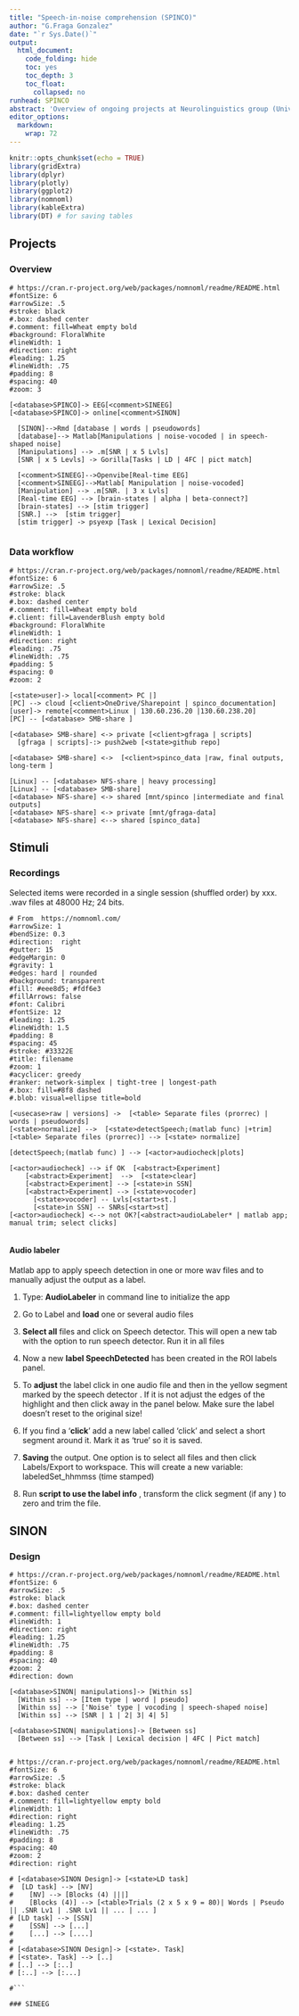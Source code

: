 ```yaml
---
title: "Speech-in-noise comprehension (SPINCO)"
author: "G.Fraga Gonzalez"
date: "`r Sys.Date()`"
output:
  html_document:
    code_folding: hide
    toc: yes
    toc_depth: 3
    toc_float:
      collapsed: no
runhead: SPINCO
abstract: 'Overview of ongoing projects at Neurolinguistics group (University of Zurich) '
editor_options: 
  markdown: 
    wrap: 72
---
```


<!-- To unfold code in specific chunks use Chunk options: class.source = 'fold-show' -->

```r
knitr::opts_chunk$set(echo = TRUE)
library(gridExtra)
library(dplyr)
library(plotly)
library(ggplot2)
library(nomnoml)
library(kableExtra)
library(DT) # for saving tables
```

<!-- ## Projects {.tabset} -->

## Projects

### Overview

```nomnoml
# https://cran.r-project.org/web/packages/nomnoml/readme/README.html
#fontSize: 6
#arrowSize: .5
#stroke: black
#.box: dashed center
#.comment: fill=Wheat empty bold
#background: FloralWhite
#lineWidth: 1
#direction: right
#leading: 1.25
#lineWidth: .75
#padding: 8
#spacing: 40
#zoom: 3
  
[<database>SPINCO]-> EEG[<comment>SINEEG]
[<database>SPINCO]-> online[<comment>SINON]
  
  [SINON]-->Rmd [database | words | pseudowords] 
  [database]--> Matlab[Manipulations | noise-vocoded | in speech-shaped noise]
  [Manipulations] --> .m[SNR | x 5 Lvls] 
  [SNR | x 5 Levls] -> Gorilla[Tasks | LD | 4FC | pict match]
  
  [<comment>SINEEG]-->Openvibe[Real-time EEG]
  [<comment>SINEEG]-->Matlab[ Manipulation | noise-vocoded]
  [Manipulation] --> .m[SNR. | 3 x Lvls]
  [Real-time EEG] --> [brain-states | alpha | beta-connect?]
  [brain-states] --> [stim trigger]
  [SNR.] -->  [stim trigger]
  [stim trigger] -> psyexp [Task | Lexical Decision]
  

```

### Data workflow

```nomnoml
# https://cran.r-project.org/web/packages/nomnoml/readme/README.html
#fontSize: 6
#arrowSize: .5
#stroke: black
#.box: dashed center
#.comment: fill=Wheat empty bold
#.client: fill=LavenderBlush empty bold
#background: FloralWhite
#lineWidth: 1
#direction: right
#leading: .75
#lineWidth: .75
#padding: 5
#spacing: 0
#zoom: 2
  
[<state>user]-> local[<comment> PC |]
[PC] --> cloud [<client>OneDrive/Sharepoint | spinco_documentation]
[user]-> remote[<comment>Linux | 130.60.236.20 |130.60.238.20]
[PC] -- [<database> SMB-share ]
 
[<database> SMB-share] <-> private [<client>gfraga | scripts]
  [gfraga | scripts]-:> push2web [<state>github repo]

[<database> SMB-share] <->  [<client>spinco_data |raw, final outputs, long-term ]

[Linux] -- [<database> NFS-share | heavy processing]
[Linux] -- [<database> SMB-share]
[<database> NFS-share] <-> shared [mnt/spinco |intermediate and final outputs]
[<database> NFS-share] <-> private [mnt/gfraga-data]
[<database> NFS-share] <--> shared [spinco_data]
```

<!-- ## Stimuli {.tabset} -->

## Stimuli

### Recordings

Selected items were recorded in a single session (shuffled order) by
xxx. .wav files at 48000 Hz; 24 bits.

```nomnoml
# From  https://nomnoml.com/
#arrowSize: 1
#bendSize: 0.3
#direction:  right 
#gutter: 15
#edgeMargin: 0
#gravity: 1
#edges: hard | rounded
#background: transparent
#fill: #eee8d5; #fdf6e3
#fillArrows: false
#font: Calibri
#fontSize: 12
#leading: 1.25
#lineWidth: 1.5
#padding: 8
#spacing: 45
#stroke: #33322E
#title: filename
#zoom: 1
#acyclicer: greedy
#ranker: network-simplex | tight-tree | longest-path
#.box: fill=#8f8 dashed
#.blob: visual=ellipse title=bold

[<usecase>raw | versions] ->  [<table> Separate files (prorrec) | words | pseudowords]
[<state>normalize] -->  [<state>detectSpeech;(matlab func) |+trim]
[<table> Separate files (prorrec)] --> [<state> normalize]

[detectSpeech;(matlab func) ] --> [<actor>audiocheck|plots]

[<actor>audiocheck] --> if OK  [<abstract>Experiment]
    [<abstract>Experiment]  -->  [<state>clear]
    [<abstract>Experiment] --> [<state>in SSN]
    [<abstract>Experiment] --> [<state>vocoder]
      [<state>vocoder] -- Lvls[<start>st.]
      [<state>in SSN] -- SNRs[<start>st]
[<actor>audiocheck] <--> not OK?[<abstract>audioLabeler* | matlab app; manual trim; select clicks]
      
```

#### **Audio labeler**

Matlab app to apply speech detection in one or more wav files and to
manually adjust the output as a label.

1.   Type: **AudioLabeler** in command line to initialize the app

2.   Go to Label and **load** one or several audio files

3.   **Select all** files and click on Speech detector. This will open a
    new tab with the option to run speech detector. Run it in all files

4.   Now a new **label SpeechDetected** has been created in the ROI
    labels panel.

5.   To **adjust** the label click in one audio file and then in the
    yellow segment marked by the speech detector . If it is not adjust
    the edges of the highlight and then click away in the panel below.
    Make sure the label doesn't reset to the original size!

6.   If you find a '**click**' add a new label called 'click' and select
    a short segment around it. Mark it as 'true' so it is saved.

7.   **Saving** the output. One option is to select all files and then
    click Labels/Export to workspace. This will create a new variable:
    labeledSet_hhmmss (time stamped)

8.   Run **script to use the label info** , transform the click segment
    (if any ) to zero and trim the file.

## SINON

### Design

```nomnoml
# https://cran.r-project.org/web/packages/nomnoml/readme/README.html
#fontSize: 6
#arrowSize: .5
#stroke: black
#.box: dashed center
#.comment: fill=lightyellow empty bold
#lineWidth: 1
#direction: right
#leading: 1.25
#lineWidth: .75
#padding: 8
#spacing: 40
#zoom: 2
#direction: down
  
[<database>SINON| manipulations]-> [Within ss]
  [Within ss] --> [Item type | word | pseudo]
  [Within ss] --> ['Noise' type | vocoding | speech-shaped noise]
  [Within ss] --> [SNR | 1 | 2| 3| 4| 5]

[<database>SINON| manipulations]-> [Between ss]
  [Between ss] --> [Task | Lexical decision | 4FC | Pict match]
  

```

```nomnoml

# https://cran.r-project.org/web/packages/nomnoml/readme/README.html
#fontSize: 6
#arrowSize: .5
#stroke: black
#.box: dashed center
#.comment: fill=lightyellow empty bold
#lineWidth: 1
#direction: right
#leading: 1.25
#lineWidth: .75
#padding: 8
#spacing: 40
#zoom: 2
#direction: right
  
# [<database>SINON Design]-> [<state>LD task]
#  [LD task] --> [NV]
#    [NV] --> [Blocks (4) |||]
#    [Blocks (4)] --> [<table>Trials (2 x 5 x 9 = 80)| Words | Pseudo || .SNR Lv1 | .SNR Lv1 || ... | ... ]
# [LD task] --> [SSN]
#    [SSN] --> [...]
#    [...] --> [....]
# 
# [<database>SINON Design]-> [<state>. Task]
# [<state>. Task] --> [..]
# [..] --> [:..]
# [:..] --> [:...]

#```

### SINEEG

 
```
